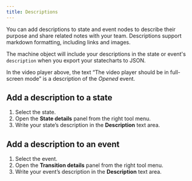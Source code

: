 ```yaml
---
title: Descriptions
---
```


You can add descriptions to state and event nodes to describe their purpose and share related notes with your team. Descriptions support markdown formatting, including links and images.

The machine object will include your descriptions in the state or event's `description` when you export your statecharts to JSON.

<EmbedMachine name="Video player" embedURL="https://stately.ai/registry/editor/embed/e13bef2b-bb13-4465-96ac-0bc25340688e?machineId=574ede8a-a328-40fe-a4f9-c80fffb2c30a" />

In the video player above, the text “The video player should be in full-screen mode” is a description of the *Opened* event.

## Add a description to a state

1. Select the state.
2. Open the **State details** panel from the right tool menu.
3. Write your state’s description in the **Description** text area.

## Add a description to an event

1. Select the event.
2. Open the **Transition details** panel from the right tool menu.
3. Write your event’s description in the **Description** text area.